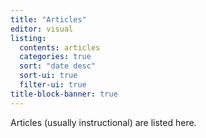 ```yaml
---
title: "Articles"
editor: visual
listing:
  contents: articles
  categories: true
  sort: "date desc"
  sort-ui: true
  filter-ui: true
title-block-banner: true
---
```


Articles (usually instructional) are listed here.
